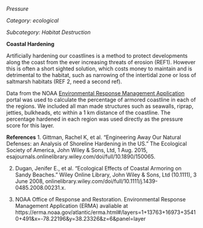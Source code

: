 *Pressure*

*Category: ecological*

*Subcategory: Habitat Destruction*

**Coastal Hardening**

Artificially hardening our coastlines is a method to protect developments along the coast from the ever increasing threats of erosion (REF1). However this is often a short sighted solution, which costs money to maintain and is detrimental to the habitat, such as narrowing of the intertidal zone or loss of saltmarsh habitats (REF 2, need a second ref). 

Data from the NOAA [Environmental Response Management Application](https://erma.noaa.gov/atlantic/erma.html#/layers=1+13763+16973+35410+491&x=-78.22196&y=38.23326&z=6&panel=layer) portal was used to calculate the percentage of armored coastline in each of the regions. We included all man made structures such as seawalls, riprap, jetties, bulkheads, etc within a 1 km distance of the coastline. The percentage hardened in each region was used directly as the pressure score for this layer.

**References**
1. Gittman, Rachel K, et al. “Engineering Away Our Natural Defenses: an Analysis of Shoreline Hardening in the US.” The Ecological Society of America, John Wiley &amp; Sons, Ltd, 1 Aug. 2015, esajournals.onlinelibrary.wiley.com/doi/full/10.1890/150065.

2. Dugan, Jenifer E., et al. “Ecological Effects of Coastal Armoring on Sandy Beaches.” Wiley Online Library, John Wiley &amp; Sons, Ltd (10.1111), 3 June 2008, onlinelibrary.wiley.com/doi/full/10.1111/j.1439-0485.2008.00231.x.

3. NOAA Office of Response and Restoration. Environmental Response Management Application (ERMA) avaliable at https://erma.noaa.gov/atlantic/erma.html#/layers=1+13763+16973+35410+491&x=-78.22196&y=38.23326&z=6&panel=layer
